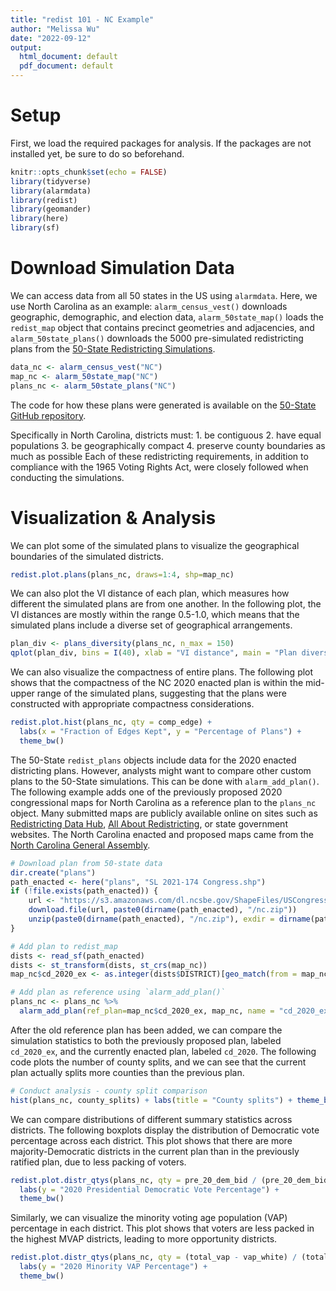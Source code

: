 ```yaml
---
title: "redist 101 - NC Example"
author: "Melissa Wu"
date: "2022-09-12"
output:
  html_document: default
  pdf_document: default
---
```


# Setup

First, we load the required packages for analysis. If the packages are not installed yet, be sure to do so beforehand.

```r
knitr::opts_chunk$set(echo = FALSE)
library(tidyverse)
library(alarmdata)
library(redist)
library(geomander)
library(here)
library(sf)
```

# Download Simulation Data

We can access data from all 50 states in the US using `alarmdata`. Here, we use North Carolina as an example: `alarm_census_vest()` downloads geographic, demographic, and election data, `alarm_50state_map()` loads the `redist_map` object that contains precinct geometries and adjacencies, and `alarm_50state_plans()` downloads the 5000 pre-simulated redistricting plans from the [50-State Redistricting Simulations](https://doi.org/10.48550/arXiv.2206.10763).

```r
data_nc <- alarm_census_vest("NC")
map_nc <- alarm_50state_map("NC")
plans_nc <- alarm_50state_plans("NC")
```

The code for how these plans were generated is available on the [50-State GitHub repository](https://github.com/alarm-redist/fifty-states/tree/main/analyses/NC_cd_2020).

Specifically in North Carolina, districts must: 1. be contiguous 2. have equal populations 3. be geographically compact 4. preserve county boundaries as much as possible Each of these redistricting requirements, in addition to compliance with the 1965 Voting Rights Act, were closely followed when conducting the simulations.

# Visualization & Analysis

We can plot some of the simulated plans to visualize the geographical boundaries of the simulated districts.

```r
redist.plot.plans(plans_nc, draws=1:4, shp=map_nc)
```

We can also plot the VI distance of each plan, which measures how different the simulated plans are from one another. In the following plot, the VI distances are mostly within the range 0.5-1.0, which means that the simulated plans include a diverse set of geographical arrangements.

```r
plan_div <- plans_diversity(plans_nc, n_max = 150)
qplot(plan_div, bins = I(40), xlab = "VI distance", main = "Plan diversity") + theme_bw()
```


We can also visualize the compactness of entire plans. The following plot shows that the compactness of the NC 2020 enacted plan is within the mid-upper range of the simulated plans, suggesting that the plans were constructed with appropriate compactness considerations.

```r
redist.plot.hist(plans_nc, qty = comp_edge) +
  labs(x = "Fraction of Edges Kept", y = "Percentage of Plans") +
  theme_bw()
```

The 50-State `redist_plans` objects include data for the 2020 enacted districting plans. However, analysts might want to compare other custom plans to the 50-State simulations. This can be done with `alarm_add_plan()`. The following example adds one of the previously proposed 2020 congressional maps for North Carolina as a reference plan to the `plans_nc` object. Many submitted maps are publicly available online on sites such as [Redistricting Data Hub](https://redistrictingdatahub.org/data/download-data/#state-menu), [All About Redistricting](https://redistricting.lls.edu/mapdownload/), or state government websites. The North Carolina enacted and proposed maps came from the [North Carolina General Assembly](https://www.ncleg.gov/Redistricting).

```r
# Download plan from 50-state data
dir.create("plans")
path_enacted <- here("plans", "SL 2021-174 Congress.shp")
if (!file.exists(path_enacted)) {
    url <- "https://s3.amazonaws.com/dl.ncsbe.gov/ShapeFiles/USCongress/2021-11-04%20US_Congress_SL_2021-174.zip"
    download.file(url, paste0(dirname(path_enacted), "/nc.zip"))
    unzip(paste0(dirname(path_enacted), "/nc.zip"), exdir = dirname(path_enacted))
}

# Add plan to redist_map
dists <- read_sf(path_enacted)
dists <- st_transform(dists, st_crs(map_nc))
map_nc$cd_2020_ex <- as.integer(dists$DISTRICT)[geo_match(from = map_nc, to = dists, method = "area")]

# Add plan as reference using `alarm_add_plan()`
plans_nc <- plans_nc %>%
  alarm_add_plan(ref_plan=map_nc$cd_2020_ex, map_nc, name = "cd_2020_ex")
```

After the old reference plan has been added, we can compare the simulation statistics to both the previously proposed plan, labeled `cd_2020_ex`, and the currently enacted plan, labeled `cd_2020`. The following code plots the number of county splits, and we can see that the current plan actually splits more counties than the previous plan.

```r
# Conduct analysis - county split comparison
hist(plans_nc, county_splits) + labs(title = "County splits") + theme_bw()
```

We can compare distributions of different summary statistics across districts. The following boxplots display the distribution of Democratic vote percentage across each district. This plot shows that there are more majority-Democratic districts in the current plan than in the previously ratified plan, due to less packing of voters.

```r
redist.plot.distr_qtys(plans_nc, qty = pre_20_dem_bid / (pre_20_dem_bid + pre_20_rep_tru), geom = "boxplot") +
  labs(y = "2020 Presidential Democratic Vote Percentage") +
  theme_bw()
```

Similarly, we can visualize the minority voting age population (VAP) percentage in each district. This plot shows that voters are less packed in the highest MVAP districts, leading to more opportunity districts.

```r
redist.plot.distr_qtys(plans_nc, qty = (total_vap - vap_white) / (total_vap), geom = "jitter") +
  labs(y = "2020 Minority VAP Percentage") +
  theme_bw()
```


